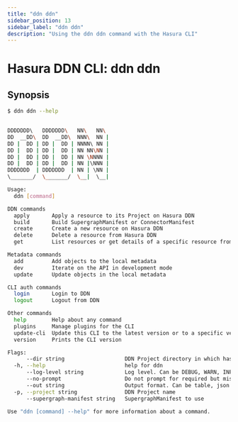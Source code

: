 ```yaml
---
title: "ddn ddn"
sidebar_position: 13
sidebar_label: "ddn ddn"
description: "Using the ddn ddn command with the Hasura CLI"
---
```


# Hasura DDN CLI: ddn ddn

## Synopsis
       

```bash
$ ddn ddn --help
       

DDDDDDD\   DDDDDDD\   NN\   NN\ 
DD  __DD\  DD  __DD\  NNN\  NN |
DD |  DD | DD |  DD | NNNN\ NN |
DD |  DD | DD |  DD | NN NN\NN |
DD |  DD | DD |  DD | NN \NNNN |
DD |  DD | DD |  DD | NN |\NNN |
DDDDDDD  | DDDDDDD  | NN | \NN |
\_______/  \_______/  \__|  \__|

Usage:
  ddn [command]

DDN commands
  apply       Apply a resource to its Project on Hasura DDN
  build       Build SupergraphManifest or ConnectorManifest
  create      Create a new resource on Hasura DDN
  delete      Delete a resource from Hasura DDN
  get         List resources or get details of a specific resource from Hasura DDN

Metadata commands
  add         Add objects to the local metadata
  dev         Iterate on the API in development mode
  update      Update objects in the local metadata

CLI auth commands
  login       Login to DDN
  logout      Logout from DDN

Other commands
  help        Help about any command
  plugins     Manage plugins for the CLI
  update-cli  Update this CLI to the latest version or to a specific version
  version     Prints the CLI version

Flags:
      --dir string                   DDN Project directory in which hasura.yaml is present (default ".")
  -h, --help                         help for ddn
      --log-level string             Log level. Can be DEBUG, WARN, INFO, ERROR, or FATAL. (default "INFO")
      --no-prompt                    Do not prompt for required but missing flags
      --out string                   Output format. Can be table, json or yaml. (default "table")
  -p, --project string               DDN Project name
      --supergraph-manifest string   SupergraphManifest to use

Use "ddn [command] --help" for more information about a command.
```

